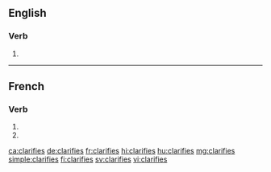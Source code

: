 {{also|clarifiés}}
==English==

===Verb===
{{head|en|verb form}}

# {{en-third-person singular of|clarify}}

----

==French==

===Verb===
{{fr-verb-form}}

# {{inflection of|clarifier||2|s|pres|indc|lang=fr}}
# {{inflection of|clarifier||2|s|pres|subj|lang=fr}}

[[ca:clarifies]]
[[de:clarifies]]
[[fr:clarifies]]
[[hi:clarifies]]
[[hu:clarifies]]
[[mg:clarifies]]
[[simple:clarifies]]
[[fi:clarifies]]
[[sv:clarifies]]
[[vi:clarifies]]